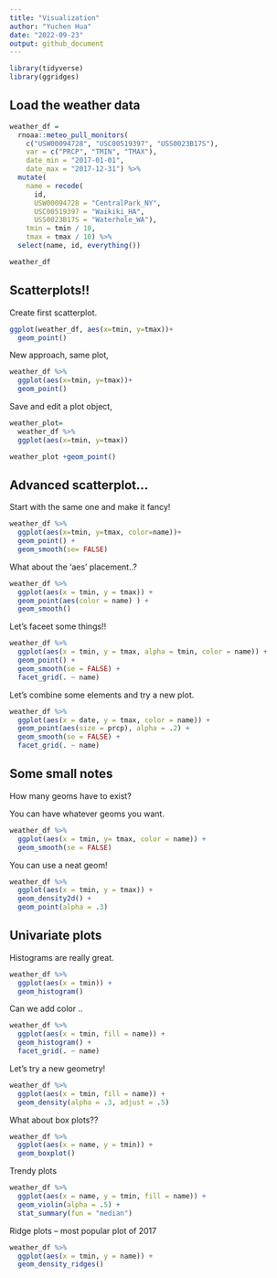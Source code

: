 ```yaml
---
title: "Visualization"
author: "Yuchen Hua"
date: "2022-09-23"
output: github_document
---
```


```r
library(tidyverse)
library(ggridges)
```

## Load the weather data

```r
weather_df = 
  rnoaa::meteo_pull_monitors(
    c("USW00094728", "USC00519397", "USS0023B17S"),
    var = c("PRCP", "TMIN", "TMAX"), 
    date_min = "2017-01-01",
    date_max = "2017-12-31") %>%
  mutate(
    name = recode(
      id, 
      USW00094728 = "CentralPark_NY", 
      USC00519397 = "Waikiki_HA",
      USS0023B17S = "Waterhole_WA"),
    tmin = tmin / 10,
    tmax = tmax / 10) %>%
  select(name, id, everything())

weather_df
```

## Scatterplots!!

Create first scatterplot.

```r
ggplot(weather_df, aes(x=tmin, y=tmax))+
  geom_point()
```

New approach, same plot,

```r
weather_df %>%
  ggplot(aes(x=tmin, y=tmax))+
  geom_point()
```

Save and edit a plot object,

```r
weather_plot=
  weather_df %>%
  ggplot(aes(x=tmin, y=tmax))

weather_plot +geom_point()
```

## Advanced scatterplot...

Start with the same one and make it fancy!

```r
weather_df %>%
  ggplot(aes(x=tmin, y=tmax, color=name))+
  geom_point() +
  geom_smooth(se= FALSE)
```

What about the 'aes' placement..?

```r
weather_df %>%
  ggplot(aes(x = tmin, y = tmax)) +
  geom_point(aes(color = name) ) +
  geom_smooth()
```

Let's faceet some things!!

```r
weather_df %>%
  ggplot(aes(x = tmin, y = tmax, alpha = tmin, color = name)) +
  geom_point() +
  geom_smooth(se = FALSE) +
  facet_grid(. ~ name)
```

Let's combine some elements and try a new plot.

```r
weather_df %>%
  ggplot(aes(x = date, y = tmax, color = name)) +
  geom_point(aes(size = prcp), alpha = .2) +
  geom_smooth(se = FALSE) +
  facet_grid(. ~ name)
```

 
## Some small notes

How many geoms have to exist?

You can have whatever geoms you want.

```r
weather_df %>%
  ggplot(aes(x = tmin, y= tmax, color = name)) +
  geom_smooth(se = FALSE)
```

You can use a neat geom!

```r
weather_df %>%
  ggplot(aes(x = tmin, y = tmax)) +
  geom_density2d() +
  geom_point(alpha = .3)
```

## Univariate plots

Histograms are really great. 

```r
weather_df %>%
  ggplot(aes(x = tmin)) + 
  geom_histogram()
```

Can we add color ..

```r
weather_df %>%
  ggplot(aes(x = tmin, fill = name)) +
  geom_histogram() +
  facet_grid(. ~ name)
```

Let's try a new geometry!

```r
weather_df %>%
  ggplot(aes(x = tmin, fill = name)) +
  geom_density(alpha = .3, adjust = .5)
```

What about box plots??

```r
weather_df %>%
  ggplot(aes(x = name, y = tmin)) +
  geom_boxplot()
```
    
Trendy plots 

```r
weather_df %>%
  ggplot(aes(x = name, y = tmin, fill = name)) +
  geom_violin(alpha = .5) +
  stat_summary(fun = "median")
```

Ridge plots -- most popular plot of 2017

```r
weather_df %>%
  ggplot(aes(x = tmin, y = name)) +
  geom_density_ridges()
```




